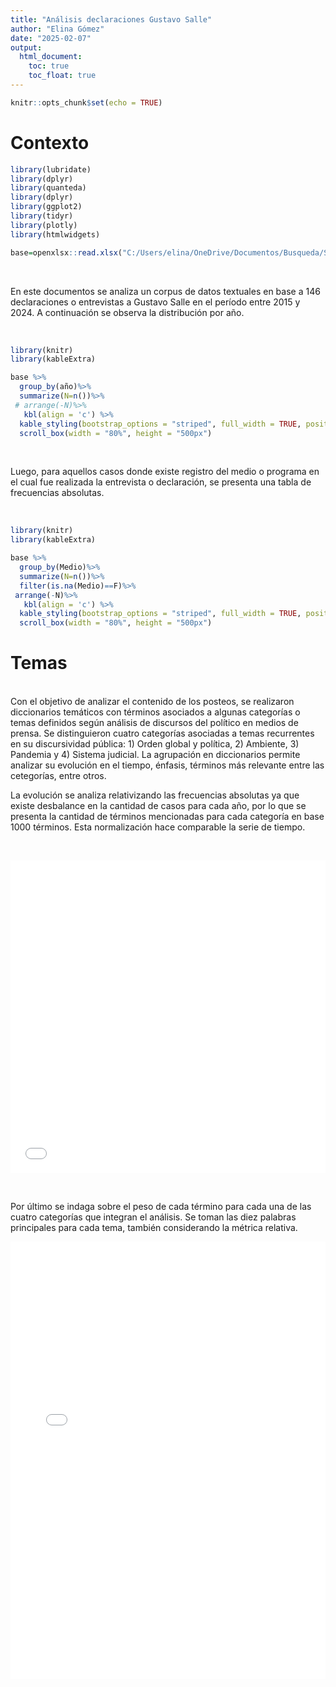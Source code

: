 ```yaml
---
title: "Análisis declaraciones Gustavo Salle"
author: "Elina Gómez"
date: "2025-02-07"
output: 
  html_document:
    toc: true
    toc_float: true
---
```


```r
knitr::opts_chunk$set(echo = TRUE)
```

# Contexto

```r
library(lubridate)
library(dplyr)
library(quanteda)
library(dplyr)
library(ggplot2)
library(tidyr)
library(plotly)
library(htmlwidgets)

base=openxlsx::read.xlsx("C:/Users/elina/OneDrive/Documentos/Busqueda/Salle/Discurso/discursos_completo_metadata.xlsx")

```

<br>

En este documentos se analiza un corpus de datos textuales en base a 146 declaraciones o entrevistas a Gustavo Salle en el período entre 2015 y 2024. A continuación se observa la distribución por año.  

<br>

```r
library(knitr)
library(kableExtra)

base %>%
  group_by(año)%>%
  summarize(N=n())%>%
 # arrange(-N)%>%
   kbl(align = 'c') %>%
  kable_styling(bootstrap_options = "striped", full_width = TRUE, position = "center") %>%
  scroll_box(width = "80%", height = "500px") 
```

<br>

Luego, para aquellos casos donde existe registro del medio o programa en el cual fue realizada la entrevista o declaración, se presenta una tabla de frecuencias absolutas.

<br>

```r
library(knitr)
library(kableExtra)

base %>%
  group_by(Medio)%>%
  summarize(N=n())%>%
  filter(is.na(Medio)==F)%>%
 arrange(-N)%>%
   kbl(align = 'c') %>%
  kable_styling(bootstrap_options = "striped", full_width = TRUE, position = "center") %>%
  scroll_box(width = "80%", height = "500px") 
```


# Temas
<br>
Con el objetivo de analizar el contenido de los posteos, se realizaron diccionarios temáticos con términos asociados a algunas categorías o temas definidos según análisis de discursos del político en medios de prensa. Se distinguieron cuatro categorías asociadas a temas recurrentes en su discursividad pública: 1) Orden global y política, 2) Ambiente, 3) Pandemia y 4) Sistema judicial. La agrupación en diccionarios permite analizar su evolución en el tiempo, énfasis, términos más relevante entre las cetegorías, entre otros. 

La evolución se analiza relativizando las frecuencias absolutas ya que existe desbalance en la cantidad de casos para cada año, por lo que se presenta la cantidad de términos mencionadas para cada categoría en base 1000 términos. Esta normalización hace comparable la serie de tiempo.  

<br>

<iframe src="plots/evo_cat_discursos.html" width="100%" height="500px" style="border:none;"></iframe>

<br>

Por último se indaga sobre el peso de cada término para cada una de las cuatro categorías que integran el análisis. Se toman las diez palabras principales para cada tema, también considerando la métrica relativa.  



<iframe src="plots/heatmap_terminos_discursos.html" width="100%" height="700px" style="border:none;"></iframe>

<br>



